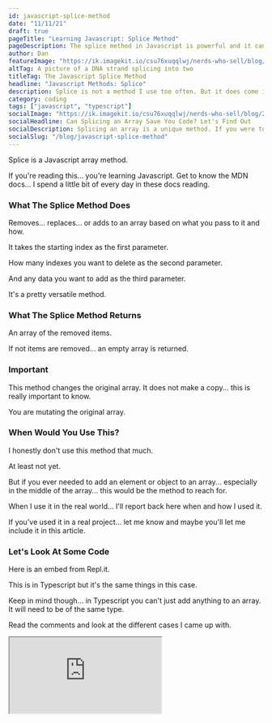 ```yaml
---
id: javascript-splice-method
date: "11/11/21"
draft: true
pageTitle: "Learning Javascript: Splice Method"
pageDescription: The splice method in Javascript is powerful and it can come in handy. But you need to understand what it returns and how it works. Let's look at it.
author: Dan
featureImage: "https://ik.imagekit.io/csu76xuqqlwj/nerds-who-sell/blog/2021/portfolio-fww-live-app-1200x525_H1I9iSMry.jpg"
altTag: A picture of a DNA strand splicing into two
titleTag: The Javascript Splice Method
headline: "Javascript Methods: Splice"
description: Splice is not a method I use too often. But it does come in handy. Let's look at what it does and possibly situations when you would use this in the real world.
category: coding
tags: ["javascript", "typescript"]
socialImage: "https://ik.imagekit.io/csu76xuqqlwj/nerds-who-sell/blog/2021/portfolio-fww-live-app-social-1200x630_MrWNdqliRs.jpg"
socialHeadline: Can Splicing an Array Save You Code? Let's Find Out
socialDescription: Splicing an array is a unique method. If you were to implement this on your own it would take a lot of code. So let's look into what it does and why you might want to use it.
socialSlug: "/blog/javascript-splice-method"
---
```


Splice is a Javascript array method.

If you're reading this... you're learning Javascript. Get to know the MDN docs... I spend a little bit of every day in these docs reading.

### What The Splice Method Does

Removes... replaces... or adds to an array based on what you pass to it and how.

It takes the starting index as the first parameter.

How many indexes you want to delete as the second parameter.

And any data you want to add as the third parameter.

It's a pretty versatile method.

### What The Splice Method Returns

An array of the removed items.

If not items are removed... an empty array is returned.

### Important

This method changes the original array. It does not make a copy... this is really important to know.

You are mutating the original array.

### When Would You Use This?

I honestly don't use this method that much.

At least not yet.

But if you ever needed to add an element or object to an array... especially in the middle of the array... this would be the method to reach for.

When I use it in the real world... I'll report back here when and how I used it.

If you've used it in a real project... let me know and maybe you'll let me include it in this article.

### Let's Look At Some Code

Here is an embed from Repl.it.

This is in Typescript but it's the same things in this case.

Keep in mind though... in Typescript you can't just add anything to an array. It will need to be of the same type.

Read the comments and look at the different cases I came up with.

<iframe
  src="https://codesandbox.io/embed/pensive-https-66b3i?codemirror=1&fontsize=14&hidenavigation=1&module=%2Fsrc%2Fmethods%2Fsplice.ts&theme=dark&view=editor&expanddevtools=1"
  style={{
    width: "100%",
    height: "700px",
    border: 0,
    borderRadius: "12px",
    overflow: "hidden",
  }}
  title="pensive-https-66b3i"
  allow="accelerometer; ambient-light-sensor; camera; encrypted-media; geolocation; gyroscope; hid; microphone; midi; payment; usb; vr; xr-spatial-tracking"
  sandbox="allow-forms allow-modals allow-popups allow-presentation allow-same-origin allow-scripts"
></iframe>
